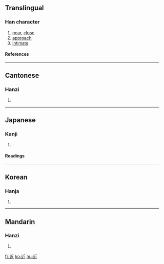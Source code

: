 ==Translingual==
===Han character===
{{Han char|rn=162|rad=辵|as=04|sn=8|four=3230<sub>2</sub>|canj=卜竹一中 (YHML)}}
# [[near]], [[close]]
# [[approach]]
# [[intimate]]
====References====
{{Han ref|kx=1254.070|dkj=38752|dj=1736.180|hdz=63819.120|uh=8FD1|ud=36817|bh=AAF1|bd=43761}}
----
==Cantonese==
===Hanzi===
{{yue-hanzi|jyut=|y=gan6}}
# {{defn|Cantonese}}
----
==Japanese==
===Kanji===
{{ja-kanji|grade=|rs=辵04}}
# {{defn|Japanese}}
====Readings====
{{ja-readings|on=[[きん]] (kin), [[こん]] (kon)|kun=[[ちかい]] (chikai)}}
----
==Korean==
===Hanja===
{{ko-hanja|hangeul=근|eumhun=|rv=geun|mr=kŭn|y=kun}}
# {{defn|Korean}}
----
==Mandarin==
===Hanzi===
{{cmn-hanzi|pin=[[jìn]] (jin4)|wg=chin<sup>4</sup>}}
# {{defn|Mandarin}}

[[fr:近]]
[[ko:近]]
[[hu:近]]